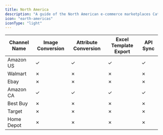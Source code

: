 ```yaml
---
title: North America
description: "A guide of the North American e-commerce marketplaces Catalogix supports."
icon: "earth-americas"
iconType: "light"
---
```



| Channel Name | Image Conversion | Attribute Conversion | Excel Template Export | API Sync |
|--------------|-----------------|---------------------|---------------------|----------|
| Amazon US | ✓ | ✓ | ✓ | ✓ |
| Walmart | ✗ | ✗ | ✗ | ✗ |
| Ebay | ✗ | ✗ | ✗ | ✗ |
| Amazon CA | ✓ | ✓ | ✓ | ✓ |
| Best Buy | ✗ | ✗ | ✗ | ✗ |
| Target | ✗ | ✗ | ✗ | ✗ |
| Home Depot | ✗ | ✗ | ✗ | ✗ |
